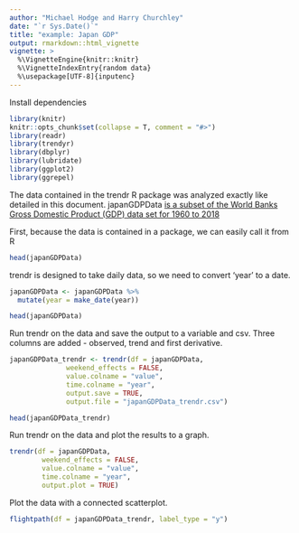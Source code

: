 ```yaml
---
author: "Michael Hodge and Harry Churchley"
date: "`r Sys.Date()`"
title: "example: Japan GDP"
output: rmarkdown::html_vignette
vignette: >
  %\VignetteEngine{knitr::knitr}
  %\VignetteIndexEntry{random data}
  %\usepackage[UTF-8]{inputenc}
---
```


Install dependencies 

```r
library(knitr)
knitr::opts_chunk$set(collapse = T, comment = "#>")
library(readr)
library(trendyr)
library(dbplyr)
library(lubridate)
library(ggplot2)
library(ggrepel)
```

The data contained in the trendr R package was analyzed exactly like detailed in this document. japanGDPData [is a subset of the World Banks Gross Domestic Product (GDP) data set for 1960 to 2018](https://data.worldbank.org/indicator/NY.GDP.MKTP.CD?end=2018&locations=JP)

First, because the data is contained in a package, we can easily call it from R

```r
head(japanGDPData)
```

trendr is designed to take daily data, so we need to convert 'year' to a date.

```r
japanGDPData <- japanGDPData %>%
  mutate(year = make_date(year))

head(japanGDPData)

````

Run trendr on the data and save the output to a variable and csv. Three columns are added - observed, trend and first derivative.

```r
japanGDPData_trendr <- trendr(df = japanGDPData,
              weekend_effects = FALSE,
              value.colname = "value",
              time.colname = "year",
              output.save = TRUE,
              output.file = "japanGDPData_trendr.csv")

head(japanGDPData_trendr)

```

Run trendr on the data and plot the results to a graph.

```r
trendr(df = japanGDPData,
        weekend_effects = FALSE,
        value.colname = "value",
        time.colname = "year",
        output.plot = TRUE)

```

Plot the data with a connected scatterplot.

```r

flightpath(df = japanGDPData_trendr, label_type = "y")
```


